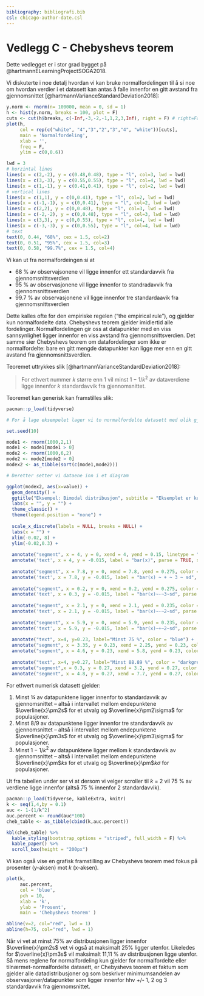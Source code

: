 ```yaml
---
bibliography: bibliografi.bib  
csl: chicago-author-date.csl
---
```

# Vedlegg C - Chebyshevs teorem {.unnumbered}

Dette vedlegget er i stor grad bygget på @hartmannELearningProjectSOGA2018.

Vi diskuterte i noe detalj hvordan vi kan bruke normalfordelingen til å si noe om hvordan verdier i et datasett kan antas å falle innenfor en gitt avstand fra gjennomsnittet [@hartmannVarianceStandardDeviation2018]:

```r

y.norm <- rnorm(n= 100000, mean = 0, sd = 1)
h <- hist(y.norm, breaks = 100, plot = F)
cuts <- cut(h$breaks, c(-Inf,-3,-2,-1,1,2,3,Inf), right = F) # right=False; sets intervals to be open on the right closed on the left
plot(h, 
     col = rep(c("white", "4","3","2","3","4", "white"))[cuts], 
     main = 'Normalfordeling', 
     xlab = '', 
     freq = F, 
     ylim = c(0,0.6))

lwd = 3
# horzintal lines
lines(x = c(2,-2), y = c(0.48,0.48), type = "l", col=3, lwd = lwd)
lines(x = c(3,-3), y = c(0.55,0.55), type = "l", col=4, lwd = lwd)
lines(x = c(1,-1), y = c(0.41,0.41), type = "l", col=2, lwd = lwd)
# vertical lines
lines(x = c(1,1), y = c(0,0.41), type = "l", col=2, lwd = lwd)
lines(x = c(-1,-1), y = c(0,0.41), type = "l", col=2, lwd = lwd)
lines(x = c(2,2), y = c(0,0.48), type = "l", col=3, lwd = lwd)
lines(x = c(-2,-2), y = c(0,0.48), type = "l", col=3, lwd = lwd)
lines(x = c(3,3), y = c(0,0.55), type = "l", col=4, lwd = lwd)
lines(x = c(-3,-3), y = c(0,0.55), type = "l", col=4, lwd = lwd)
# text
text(0, 0.44, "68%", cex = 1.5, col=2)
text(0, 0.51, "95%", cex = 1.5, col=3)
text(0, 0.58, "99.7%", cex = 1.5, col=4)

```

Vi kan ut fra normalfordeingen si at

* 68 % av observajsonene vil ligge innenfor ett standardavvik fra gjennomsnittsverdien
* 95 % av observasjonene vil ligge innenfor to standradavvik fra gjennomsnittsverdien
* 99.7 % av observasjonene vil ligge innenfor tre standardaavik fra gjennomsnittsverdien

Dette kalles ofte for den empiriske regelen ("the empirical rule"), og gjelder kun normalfordelte data. Chebyshevs teorem gjelder imidlertid alle fordelinger. Normalfordelingen gir oss at datapunkter med en viss sannsynlighet ligger innenfor en viss avstand fra gjennomsnittsverdien. Det samme sier Chebyshevs teorem om datafordelinger som ikke er normalfordelte: bare en gitt mengde datapunkter kan ligge mer enn en gitt avstand fra gjennomsnittsverdien. 

Teoremet uttrykkes slik [@hartmannVarianceStandardDeviation2018]: 

> For ethvert nummer *k* større enn 1 vil minst  $1-1/$*k*$^2$ av dataverdiene ligge innenfor *k* standardavvik fra gjennomsnittet.

Teoremet kan generisk kan framstilles slik:

```r

pacman::p_load(tidyverse)

# For å lage eksempelet lager vi to normalfordelte datasett med ulik gjennomsnitt og standardavvik som vi slår sammen

set.seed(10) 

mode1 <- rnorm(1000,2,1)
mode1 <- mode1[mode1 > 0] 
mode2 <- rnorm(1000,6,2)
mode2 <- mode2[mode2 > 0] 
modex2 <- as_tibble(sort(c(mode1,mode2)))

# Deretter setter vi dataene inn i et diagram

ggplot(modex2, aes(x=value)) + 
  geom_density() +
  ggtitle("Eksempel: Bimodal distribusjon", subtitle = "Eksemplet er kun illustrativt, ikke nøyaktig eller basert på reelle data") +
  labs(x = "", y = "") +
  theme_classic() +
  theme(legend.position = "none") + 
  
  scale_x_discrete(labels = NULL, breaks = NULL) +
  labs(x = "") +
  xlim(-0.02, 8) +
  ylim(-0.02,0.3) +
 
  annotate("segment", x = 4, y = 0, xend = 4, yend = 0.15, linetype = "dashed", color = "red") + 
  annotate('text', x = 4, y = -0.015, label = "bar(x)", parse = TRUE, size = 5) +
  
  annotate("segment", x = 7.8, y = 0, xend = 7.8, yend = 0.275, color = "darkgreen") + 
  annotate('text', x = 7.8, y = -0.015, label = "bar(x) ~ + ~ 3 ~ sd", parse = TRUE, size = 5) +
  
  annotate("segment", x = 0.2, y = 0, xend = 0.2, yend = 0.275, color = "darkgreen") + 
  annotate('text', x = 0.3, y = -0.015, label = "bar(x)~-~3~sd", parse = TRUE, size = 5) +
  
  annotate("segment", x = 2.1, y = 0, xend = 2.1, yend = 0.235, color = "blue") + 
  annotate('text', x = 2.1, y = -0.015, label = "bar(x)~-~2~sd", parse = TRUE, size = 5) +
  
  annotate("segment", x = 5.9, y = 0, xend = 5.9, yend = 0.235, color = "blue") + 
  annotate('text', x = 5.9, y = -0.015, label = "bar(x)~+~2~sd", parse = TRUE, size = 5) +
  
  annotate("text", x=4, y=0.23, label="Minst 75 %", color = "blue") +
  annotate("segment", x = 3.35, y = 0.23, xend = 2.25, yend = 0.23, color = "blue") + 
  annotate("segment", x = 4.6, y = 0.23, xend = 5.8, yend = 0.23, color = "blue") +
  
  annotate("text", x=4, y=0.27, label="Minst 88.89 %", color = "darkgreen") +
  annotate("segment",x = 0.3, y = 0.27, xend = 3.2, yend = 0.27, color = "darkgreen") +
  annotate("segment", x = 4.8, y = 0.27, xend = 7.7, yend = 0.27, color = "darkgreen")
```

For ethvert numerisk datasett gjelder:

1. Minst ¾ av datapunktene ligger innenfor to standardavvik av gjennomsnittet – altså i intervallet mellom endepunktene $\overline{x}\pm2s$ for et utvalg og $\overline{x}\pm2\sigma$ for populasjoner. 
2. Minst 8/9 av datapunktene ligger innenfor tre standardavvik av gjennomsnittet – altså i intervallet mellom endepunktene $\overline{x}\pm3s$ for et utvalg og $\overline{x}\pm3\sigma$ for populasjoner.
3. Minst $1-1/$*k*$^2$ av datapunktene ligger mellom k standardavvik av gjennomsnittet – altså i intervallet mellom endepunktene $\overline{x}\pm$*k*$s$ for et utvalg og $\overline{x}\pm$*k*$\sigma$ for populasjoner.

Ut fra tabellen under ser vi at dersom vi velger scroller til *k* = 2 vil 75 % av verdiene ligge innenfor (altså 75 % innenfor 2 standardavvik). 

```r

pacman::p_load(tidyverse, kableExtra, knitr)
k <- seq(1,4,by = 0.1)
auc <- 1-(1/k^2)
auc.percent <- round(auc*100)
cheb_table <- as_tibble(cbind(k,auc.percent))

kbl(cheb_table) %>%
  kable_styling(bootstrap_options = "striped", full_width = F) %>%
  kable_paper() %>%
  scroll_box(height = "200px")
```

Vi kan også vise en grafisk framstilling av Chebyshevs teorem med fokus på prosenter (y-aksen) mot *k* (x-aksen).

```r


plot(k, 
     auc.percent, 
     col = 'blue', 
     pch = 10, 
     xlab = 'k', 
     ylab = 'Prosent', 
     main = 'Chebyshevs teorem' )

abline(v=2, col="red", lwd = 1)
abline(h=75, col="red", lwd = 1)

```

Når vi vet at minst 75% av distribusjonen ligger innenfor $\overline{x}\pm2s$ vet vi også at maksimalt 25% ligger utenfor. Likeledes for $\overline{x}\pm3s$ vil maksimalt  11,11 % av distribusjonen ligge utenfor. Så mens reglene for normalfordeling kun gjelder for normalfordelte eller tilnærmet-normalfordelte datasett, er Chebyshevs teorem et faktum som gjelder alle datadistribusjoner og som beskriver minimumsandelen av observasjoner/datapunkter som ligger innenfor hhv +/- 1, 2 og 3 standardavvik fra gjennomsnittet.  
